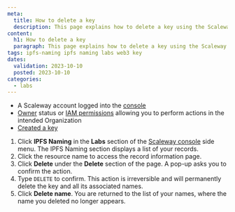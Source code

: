 ```yaml
---
meta:
  title: How to delete a key
  description: This page explains how to delete a key using the Scaleway console
content:
  h1: How to delete a key
  paragraph: This page explains how to delete a key using the Scaleway console
tags: ipfs-naming ipfs naming labs web3 key
dates:
  validation: 2023-10-10
  posted: 2023-10-10
categories:
  - labs
---
```


<Macro id="requirements" />

- A Scaleway account logged into the [console](https://console.scaleway.com)
- [Owner](/identity-and-access-management/iam/concepts/#owner) status or [IAM permissions](/identity-and-access-management/iam/concepts/#permission) allowing you to perform actions in the intended Organization
- [Created a key](/labs/ipfs-naming/how-to/create-key)

1. Click **IPFS Naming** in the **Labs** section of the [Scaleway console](https://console.scaleway.com) side menu. The IPFS Naming section displays a list of your records.
2. Click the resource name to access the record information page.
3. Click **Delete** under the **Delete** section of the page. A pop-up asks you to confirm the action.
4. Type `DELETE` to confirm.
    <Message type="important">
        This action is irreversible and will permanently delete the key and all its associated names.
    </Message>
5. Click **Delete name**. You are returned to the list of your names, where the name you deleted no longer appears.


